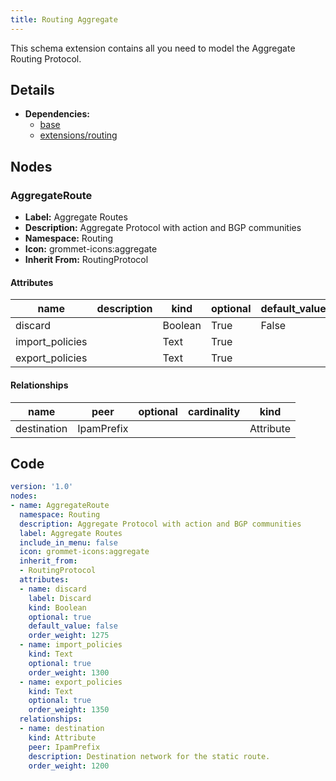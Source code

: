 ```yaml
---
title: Routing Aggregate
---
```


This schema extension contains all you need to model the Aggregate Routing Protocol.

## Details

- **Dependencies:**
  - [base](dcim)
  - [extensions/routing](routing)

## Nodes

### AggregateRoute

- **Label:** Aggregate Routes
- **Description:** Aggregate Protocol with action and BGP communities
- **Namespace:** Routing
- **Icon:** grommet-icons:aggregate
- **Inherit From:** RoutingProtocol

#### Attributes

| name | description | kind | optional | default_value | choices |
| ---- | ----------- | ---- | -------- | ------------- | ------- |
| discard |  | Boolean | True | False |  |
| import_policies |  | Text | True |  |  |
| export_policies |  | Text | True |  |  |

#### Relationships

| name | peer | optional | cardinality | kind |
| ---- | ---- | -------- | ----------- | ---- |
| destination | IpamPrefix |  |  | Attribute |


## Code

```yaml
version: '1.0'
nodes:
- name: AggregateRoute
  namespace: Routing
  description: Aggregate Protocol with action and BGP communities
  label: Aggregate Routes
  include_in_menu: false
  icon: grommet-icons:aggregate
  inherit_from:
  - RoutingProtocol
  attributes:
  - name: discard
    label: Discard
    kind: Boolean
    optional: true
    default_value: false
    order_weight: 1275
  - name: import_policies
    kind: Text
    optional: true
    order_weight: 1300
  - name: export_policies
    kind: Text
    optional: true
    order_weight: 1350
  relationships:
  - name: destination
    kind: Attribute
    peer: IpamPrefix
    description: Destination network for the static route.
    order_weight: 1200

```